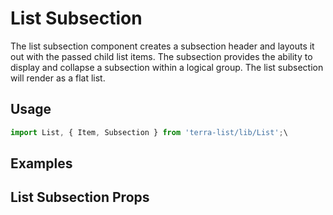 


<Badge />

# List Subsection

The list subsection component creates a subsection header and layouts it out with the passed child list items. The subsection provides the ability to display and collapse a subsection within a logical group. The list subsection will render as a flat list.

## Usage

```jsx
import List, { Item, Subsection } from 'terra-list/lib/List';\
```

## Examples
<ListSubsectionExample />

## List Subsection Props
<ListSubsectionPropsTable />
